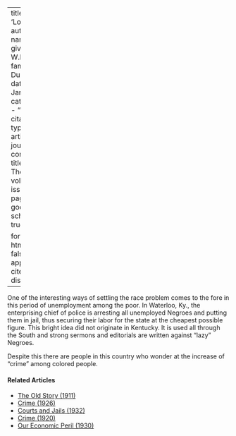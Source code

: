 
---
title: 'Logic'
author:
  - name:
      given: W.E.B.
      family: Du Bois
date: Jan. 1914
categories: 
  - ""
citation: 
  type: article-journal
  container-title: The Crisis
  volume: 9
  issue: 3
  page: 132
google-scholar: true

format:
  html:
    toc: false
    appendix-cite-as: display
---



One of the interesting ways of settling the race problem comes to the
fore in this period of unemployment among the poor. In Waterloo, Ky.,
the enterprising chief of police is arresting all unemployed Negroes and
putting them in jail, thus securing their labor for the state at the
cheapest possible figure. This bright idea did not originate in
Kentucky. It is used all through the South and strong sermons and
editorials are written against "lazy" Negroes.

Despite this there are people in this country who wonder at the increase
of "crime" among colored people.

<!-- Similar articles start here -->
<div  class="clear-wrap"></div>

#### Related Articles

* [The Old Story (1911)](/Volumes/01/03/old_story.html)
* [Crime (1926)](/Volumes/32/01/crime.html)
* [Courts and Jails (1932)](/Volumes/39/04/courts_and_jails.html)
* [Crime (1920)](/Volumes/19/04/crime.html)
* [Our Economic Peril (1930)](/Volumes/37/03/our_economic_peril.html)

<!-- Similar articles end here -->